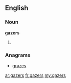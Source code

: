 ==English==

===Noun===
'''gazers'''

# {{plural of|[[gazer]]}}

===Anagrams===
* [[grazes#English|grazes]]

[[ar:gazers]]
[[fr:gazers]]
[[my:gazers]]